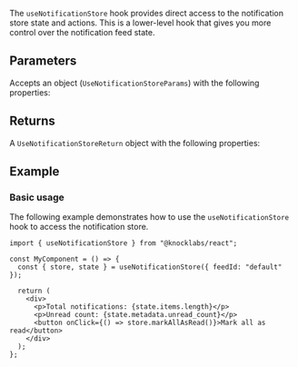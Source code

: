 The `useNotificationStore` hook provides direct access to the notification store state and actions. This is a lower-level hook that gives you more control over the notification feed state.

## Parameters

Accepts an object (`UseNotificationStoreParams`) with the following properties:

<Attributes>
  <Attribute
    name="feedId"
    type="string"
    description="The ID of the feed to access the store for."
  />
</Attributes>

## Returns

A `UseNotificationStoreReturn` object with the following properties:

<Attributes>
  <Attribute
    name="store"
    type="NotificationStore"
    description="The notification store instance."
  />
  <Attribute
    name="state"
    type="NotificationStoreState"
    description="The current state of the notification store."
  />
</Attributes>

## Example

### Basic usage

The following example demonstrates how to use the `useNotificationStore` hook to access the notification store.

```tsx
import { useNotificationStore } from "@knocklabs/react";

const MyComponent = () => {
  const { store, state } = useNotificationStore({ feedId: "default" });

  return (
    <div>
      <p>Total notifications: {state.items.length}</p>
      <p>Unread count: {state.metadata.unread_count}</p>
      <button onClick={() => store.markAllAsRead()}>Mark all as read</button>
    </div>
  );
};
```
